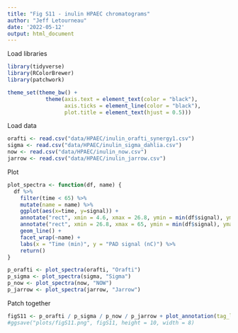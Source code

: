 ---
title: "Fig S11 - inulin HPAEC chromatograms"
author: "Jeff Letourneau"
date: '2022-05-12'
output: html_document
---

Load libraries
```{r}
library(tidyverse)
library(RColorBrewer)
library(patchwork)

theme_set(theme_bw() +
            theme(axis.text = element_text(color = "black"),
                  axis.ticks = element_line(color = "black"),
                  plot.title = element_text(hjust = 0.5)))


```

Load data
```{r}
orafti <- read.csv("data/HPAEC/inulin_orafti_synergy1.csv")
sigma <- read.csv("data/HPAEC/inulin_sigma_dahlia.csv")
now <- read.csv("data/HPAEC/inulin_now.csv")
jarrow <- read.csv("data/HPAEC/inulin_jarrow.csv")

```


Plot
```{r}
plot_spectra <- function(df, name) {
  df %>%
    filter(time < 65) %>%
    mutate(name = name) %>%
    ggplot(aes(x=time, y=signal)) +
    annotate("rect", xmin = 4.6, xmax = 26.8, ymin = min(df$signal), ymax = Inf, fill = "#A6CEE3", alpha = 0.5) +
    annotate("rect", xmin = 26.8, xmax = 65, ymin = min(df$signal), ymax = Inf, fill = "#1F78B4", alpha = 0.5) +
    geom_line() +
    facet_wrap(~name) +
    labs(x = "Time (min)", y = "PAD signal (nC)") %>%
    return()
}

p_orafti <- plot_spectra(orafti, "Orafti")
p_sigma <- plot_spectra(sigma, "Sigma")
p_now <- plot_spectra(now, "NOW")
p_jarrow <- plot_spectra(jarrow, "Jarrow")

```

Patch together
```{r}
figS11 <- p_orafti / p_sigma / p_now / p_jarrow + plot_annotation(tag_levels = "A")
#ggsave("plots/figS11.png", figS11, height = 10, width = 8)

```

